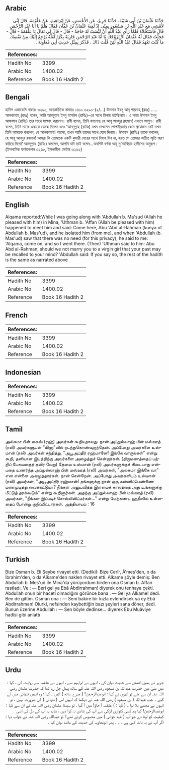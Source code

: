 ## Arabic


<div dir="rtl" lang="ar" style={{fontSize:'larger',backgroundColor:'#f8f9fa',padding:20}}>
حَدَّثَنَا عُثْمَانُ بْنُ أَبِي شَيْبَةَ، حَدَّثَنَا جَرِيرٌ، عَنِ الأَعْمَشِ، عَنْ إِبْرَاهِيمَ، عَنْ عَلْقَمَةَ، قَالَ إِنِّي لأَمْشِي مَعَ عَبْدِ اللَّهِ بْنِ مَسْعُودٍ بِمِنًى إِذْ لَقِيَهُ عُثْمَانُ بْنُ عَفَّانَ فَقَالَ هَلُمَّ يَا أَبَا عَبْدِ الرَّحْمَنِ قَالَ فَاسْتَخْلاَهُ فَلَمَّا رَأَى عَبْدُ اللَّهِ أَنْ لَيْسَتْ لَهُ حَاجَةٌ - قَالَ - قَالَ لِي تَعَالَ يَا عَلْقَمَةُ - قَالَ - فَجِئْتُ فَقَالَ لَهُ عُثْمَانُ أَلاَ نُزَوِّجُكَ يَا أَبَا عَبْدِ الرَّحْمَنِ جَارِيَةً بِكْرًا لَعَلَّهُ يَرْجِعُ إِلَيْكَ مِنْ نَفْسِكَ مَا كُنْتَ تَعْهَدُ فَقَالَ عَبْدُ اللَّهِ لَئِنْ قُلْتَ ذَاكَ ‏.‏ فَذَكَرَ بِمِثْلِ حَدِيثِ أَبِي مُعَاوِيَةَ ‏.‏
</div>
<div style={{backgroundColor:'#f8f9fa',padding:20, marginBottom: 10}}><table> <thead> <tr> <th>References:</th> <th></th> </tr> </thead> <tbody><tr><td>Hadith No</td><td>3399</td></tr><tr><td>Arabic No</td><td>1400.02</td></tr><tr><td>Reference</td><td>Book 16 Hadith 2</td></tr></tbody></table></div>

## Bengali


<div dir="ltr" lang="bn" style={{fontSize:'larger',backgroundColor:'#f8f9fa',padding:20}}>
হাদিস একাডেমি নাম্বারঃ ৩২৯০, আন্তর্জাতিক নাম্বারঃ ১৪০০ ৩২৯০-(২/...) উসমান ইবনু আবূ শায়বাহ্ (রহঃ) ..... আলকামাহ্ (রহঃ) বলেন, আমি আবদুল্লাহ ইবনু মাসউদ (রাযিঃ)-এর সাথে মিনায় হাটছিলাম। এ সময় উসমান ইবনু আফফান (রাযিঃ) তার সাথে সাক্ষাৎ করলেন। রাবী বলেন, তিনি বললেনঃ হে আবূ আবদুর রহমান! এখানে আসুন। রাবী বলেন, তিনি তাকে একান্তে ডেকে নিলেন এবং 'আবদুল্লাহ (রাযিঃ) যখন দেখলেন গোপনীয়তার কোন প্রয়োজন নেই তখন তিনি আমাকে বললেন, হে আলকামাহ! আসো, তখন আমি তাদের সাথে যোগ দিলাম। উসমান (রাযিঃ) তাকে বললেন, হে আবূ আবদুর রহমান! আমরা কি তোমাকে একটি কুমারী মেয়ের সাথে বিবাহ দিব না, হয়ত সে তোমার অতীত স্মৃতি স্মরণ করিয়ে দিবে? আবদুল্লাহ (রাযিঃ) বললেন, আপনি যদি তাই বলেন...অবশিষ্ট বর্ণনা আবূ মু'আবিয়ার হাদীসের অনুরূপ। (ইসলামিক ফাউন্ডেশন ৩২৬৫, ইসলামীক সেন্টার ৩২৬২)
</div>
<div style={{backgroundColor:'#f8f9fa',padding:20, marginBottom: 10}}><table> <thead> <tr> <th>References:</th> <th></th> </tr> </thead> <tbody><tr><td>Hadith No</td><td>3399</td></tr><tr><td>Arabic No</td><td>1400.02</td></tr><tr><td>Reference</td><td>Book 16 Hadith 2</td></tr></tbody></table></div>

## English


<div dir="ltr" lang="en" style={{fontSize:'larger',backgroundColor:'#f8f9fa',padding:20}}>
Alqama reported:While I was going along with 'Abdullah b. Ma'sud (Allah he pleased with him) in Mina, 'Uthman b. 'Affan (Allah be pleased with him) happened to meet him and said: Come here, Abu 'Abd al-Rahman (kunya of Abdullah b. Mas'ud), and he isolated him (from me), and when 'Abdullah (b. Mas'ud) saw that there was no need (for this privacy), he said to me: 'Alqama, come on, and so I went there. (Then) 'Uthman said to him: Abu Abd al-Rahman, should we not marry you to a virgin girl that your past may be recalled to your mind? 'Abdullah said: If you say so, the rest of the hadith is the same as narrated above
</div>
<div style={{backgroundColor:'#f8f9fa',padding:20, marginBottom: 10}}><table> <thead> <tr> <th>References:</th> <th></th> </tr> </thead> <tbody><tr><td>Hadith No</td><td>3399</td></tr><tr><td>Arabic No</td><td>1400.02</td></tr><tr><td>Reference</td><td>Book 16 Hadith 2</td></tr></tbody></table></div>

## French


<div dir="ltr" lang="fr" style={{fontSize:'larger',backgroundColor:'#f8f9fa',padding:20}}>

</div>
<div style={{backgroundColor:'#f8f9fa',padding:20, marginBottom: 10}}><table> <thead> <tr> <th>References:</th> <th></th> </tr> </thead> <tbody><tr><td>Hadith No</td><td>3399</td></tr><tr><td>Arabic No</td><td>1400.02</td></tr><tr><td>Reference</td><td>Book 16 Hadith 2</td></tr></tbody></table></div>

## Indonesian


<div dir="ltr" lang="id" style={{fontSize:'larger',backgroundColor:'#f8f9fa',padding:20}}>

</div>
<div style={{backgroundColor:'#f8f9fa',padding:20, marginBottom: 10}}><table> <thead> <tr> <th>References:</th> <th></th> </tr> </thead> <tbody><tr><td>Hadith No</td><td>3399</td></tr><tr><td>Arabic No</td><td>1400.02</td></tr><tr><td>Reference</td><td>Book 16 Hadith 2</td></tr></tbody></table></div>

## Tamil


<div dir="ltr" lang="ta" style={{fontSize:'larger',backgroundColor:'#f8f9fa',padding:20}}>
அல்கமா பின் கைஸ் (ரஹ்) அவர்கள் கூறியதாவது: நான் அப்துல்லாஹ் பின் மஸ்ஊத் (ரலி) அவர்களுடன் "மினா"வில் நடந்துகொண்டிருந்தேன். அப்போது அவர்களை உஸ்மான் (ரலி) அவர்கள் சந்தித்து, "அபூஅப்திர் ரஹ்மானே! இங்கே வாருங்கள்" என்று கூறி, தனியான இடத்திற்கு அவர்களை அழைத்துச் சென்றார்கள். (திருமணத்தைப் பற்றிப் பேசுவதைத் தவிர வேறு) தேவை உஸ்மான் (ரலி) அவர்களுக்குக் கிடையாது என்பதை உணர்ந்த அப்துல்லாஹ் பின் மஸ்ஊத் (ரலி) அவர்கள், "அல்கமா இங்கே வா" என என்னை அழைத்தார்கள். நான் சென்றேன். அப்போது அவர்களிடம் உஸ்மான் (ரலி) அவர்கள், "அபூஅப்திர் ரஹ்மான்! தங்களுக்கு நான் ஒரு கன்னிப்பெண்ணை மணமுடித்து வைக்கட்டுமா? நீங்கள் அனுபவித்த இளமைக் காலத்தை அது உங்களுக்கு மீட்டுத் தரக்கூடும்" என்று கூறினார்கள். அதற்கு அப்துல்லாஹ் பின் மஸ்ஊத் (ரலி) அவர்கள், "நீங்கள் இப்படிச் சொல்லிவிட்டீர்கள்..." என்று மேற்கண்ட ஹதீஸில் உள்ளதைப் போன்று குறிப்பிட்டார்கள். அத்தியாயம் : 16
</div>
<div style={{backgroundColor:'#f8f9fa',padding:20, marginBottom: 10}}><table> <thead> <tr> <th>References:</th> <th></th> </tr> </thead> <tbody><tr><td>Hadith No</td><td>3399</td></tr><tr><td>Arabic No</td><td>1400.02</td></tr><tr><td>Reference</td><td>Book 16 Hadith 2</td></tr></tbody></table></div>

## Turkish


<div dir="ltr" lang="tr" style={{fontSize:'larger',backgroundColor:'#f8f9fa',padding:20}}>
Bize Osman b. Eli Şeybe rivayet etti. (Dediki): Bize Cerîr, Â'meş'den, o da İbrahim'den, o da Aîkame'den naklen rivayet etti. Alkame şöyle demiş: Ben Abdullah b. Mes'ud ile Mina'da yürüyordum birden ona Osman b. Affan rastladı. Ve : — Beri gel ya Ebâ Abdirrahman! diyerek onu tenhaya çekti. Abdullah onun bir haceti olmadığını görünce bana : — Gel ya Alkame! dedi. Ben de gittim. Osman ona : — Seni bakire bir kızla evlendirsek ya ey Ebâ Abdirrahman! Olurki, nefsinden kaybettiğin bazı şeyleri sana döner, dedi. Bunun üzerine Abdullah : — Sen böyle dedinse... diyerek Ebu Muâviye hadîsi gibi anlattı
</div>
<div style={{backgroundColor:'#f8f9fa',padding:20, marginBottom: 10}}><table> <thead> <tr> <th>References:</th> <th></th> </tr> </thead> <tbody><tr><td>Hadith No</td><td>3399</td></tr><tr><td>Arabic No</td><td>1400.02</td></tr><tr><td>Reference</td><td>Book 16 Hadith 2</td></tr></tbody></table></div>

## Urdu


<div dir="rtl" lang="ur" style={{fontSize:'larger',backgroundColor:'#f8f9fa',padding:20}}>
جریر نے ہمیں اعمش سے حدیث بیان کی ، انہوں نے ابراہیم سے ، انہوں نے علقمہ سے روایت کی ، کہا : میں منیٰ میں حضرت عبداللہ بن مسعود رضی اللہ عنہ کے ساتھ پیدل چل رہا تھا کہ حضرت عثمان رضی اللہ عنہ ان سے ملے تو انہوں نے کہا : ابوعبدالرحمٰن! ( میرے ساتھ ) آئیں ۔ کہا : وہ انہیں تنہائی میں لے گئے ۔ جب عبداللہ ( بن مسعود ) رضی اللہ عنہ نے دیکھا کہ انہیں اس ( تنہائی ) کی ضرورت نہیں ، تو انہوں نے مجھے بلا لیا ۔ ( کہا : ) علقمہ آ جاؤ! میں آ گیا ، تو سیدنا عثمان رضی اللہ عنہ نے ان سے کہا : ابوعبدالرحمٰن! کیا ہم کسی کنواری لڑکی سے آپ کی شادی نہ کرا دیں ، شاید یہ آپ کے دل کی اسی کیفیت کو لوٹا دے جو آپ ( عہد جوانی ) میں محسوس کرتے تھے؟ تو عبداللہ رضی اللہ عنہ نے جواب دیا : اگر آپ نے یہ بات کہی ہے ۔ ۔ ۔ پھر ابومعاویہ کی حدیث کے مانند بیان کیا ۔
</div>
<div style={{backgroundColor:'#f8f9fa',padding:20, marginBottom: 10}}><table> <thead> <tr> <th>References:</th> <th></th> </tr> </thead> <tbody><tr><td>Hadith No</td><td>3399</td></tr><tr><td>Arabic No</td><td>1400.02</td></tr><tr><td>Reference</td><td>Book 16 Hadith 2</td></tr></tbody></table></div>